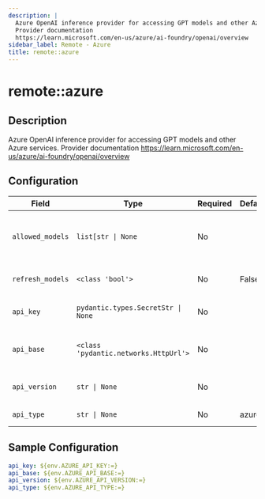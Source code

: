 ```yaml
---
description: |
  Azure OpenAI inference provider for accessing GPT models and other Azure services.
  Provider documentation
  https://learn.microsoft.com/en-us/azure/ai-foundry/openai/overview
sidebar_label: Remote - Azure
title: remote::azure
---
```


# remote::azure

## Description


Azure OpenAI inference provider for accessing GPT models and other Azure services.
Provider documentation
https://learn.microsoft.com/en-us/azure/ai-foundry/openai/overview


## Configuration

| Field | Type | Required | Default | Description |
|-------|------|----------|---------|-------------|
| `allowed_models` | `list[str \| None` | No |  | List of models that should be registered with the model registry. If None, all models are allowed. |
| `refresh_models` | `<class 'bool'>` | No | False | Whether to refresh models periodically from the provider |
| `api_key` | `pydantic.types.SecretStr \| None` | No |  | Authentication credential for the provider |
| `api_base` | `<class 'pydantic.networks.HttpUrl'>` | No |  | Azure API base for Azure (e.g., https://your-resource-name.openai.azure.com) |
| `api_version` | `str \| None` | No |  | Azure API version for Azure (e.g., 2024-12-01-preview) |
| `api_type` | `str \| None` | No | azure | Azure API type for Azure (e.g., azure) |

## Sample Configuration

```yaml
api_key: ${env.AZURE_API_KEY:=}
api_base: ${env.AZURE_API_BASE:=}
api_version: ${env.AZURE_API_VERSION:=}
api_type: ${env.AZURE_API_TYPE:=}
```
